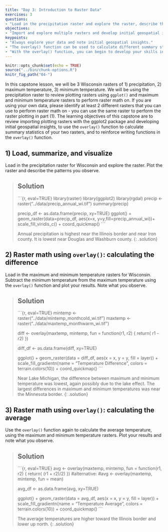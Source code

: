 ---
title: "Day 3: Introduction to Raster Data"
exercises: 3
questions:
- "Load in the precipitation raster and explore the raster, describe the patterns you observe. Load in the maximum and minimum temperature rasters and perform raster math."
objectives:
- "Import and explore multiple rasters and develop initial geospatial insights.  Use raster math to to calculate different summary statistics."
keypoints:
- "Always explore your data and note initial geospatial insights."
- "The overlay() function can be used to calculate different summary statistics for your raster."
- "With the overlay() function, you can begin to develop your skills in writing functions."
---

```{r setup, include=FALSE}
knitr::opts_chunk$set(echo = TRUE)
source("../bin/chunk-options.R")
knitr_fig_path("04-")
```


In this capstone lesson, we will be 3 Wisconsin rasters of 1) precipitation, 2) maximum temperature, 3) minimum temperature. We will be using the precipitation raster to review plotting rasters using `ggplot()` and maximum and minimum temperature rasters to perform raster math on. If you are using your own data, please identify at least 2 different rasters that you can use to perform raster math on - you can use the same raster to perform the raster plotting in part (1). The learning objectives of this capstone are to review importing plotting rasters with the ggplot2 package and developing initial geospatial insights, to use the `overlay()` function to calculate summary statistics of your two rasters, and to reinforce writing functions in the `overlay()` function.



## 1) Load, summarize, and visualize


Load in the precipitation raster for Wisconsin and explore the raster. Plot the raster and describe the patterns you observe.

> ## Solution
> ```{r, eval=TRUE}
> library(raster)
> library(ggplot2)
> library(rgdal)
> precip <- raster("../data/precip_annual_wi.tif")
> summary(precip)
>
> precip_df <- as.data.frame(precip, xy=TRUE)
> ggplot() +
>  geom_raster(data=precip_df,
>              aes(x=x, y=y,fill=precip_annual_wi))+
>  scale_fill_viridis_c() +
>  coord_quickmap()
> ```
> 
> Annual precipitation is highest near the Illinois border and near Iron county. It is lowest near Douglas and Washburn county.
{: .solution}



## 2) Raster math using `overlay()`: calculating the difference

Load in the maximum and minimum temperature rasters  for Wisconsin. Subtract the minimum temperature from the maximum temperature using the `overlay()` function and plot your results. Note what you observe.


> ## Solution
> ```{r, eval=TRUE}
> mintemp <- raster("../data/mintemp_monthcold_wi.tif")
> maxtemp <- raster("../data/maxtemp_monthwarm_wi.tif")
> 
> diff <- overlay(maxtemp, mintemp,
>                        fun = function(r1, r2) { return( r1 - r2) })
> 
> diff_df <- as.data.frame(diff, xy=TRUE)
> 
> ggplot() +
>   geom_raster(data = diff_df, 
>               aes(x = x, y = y, fill = layer)) + 
>   scale_fill_gradientn(name = "Temperature Difference", colors = terrain.colors(10)) + 
>   coord_quickmap()
> ```
> 
> Near Lake Michigan, the difference between maximum and minimum temperature was lowest, again possibly due to the lake effect. The largest differences in maximum and minimum temperatures was near the Minnesota border.
{: .solution}




## 3) Raster math using `overlay()`: calculating the average

Use the `overlay()` function again to calculate the average temperature, using the maximum and minimum temperature rasters. Plot your results and note what you observe.


> ## Solution
> ```{r, eval=TRUE}
> avg <- overlay(maxtemp, mintemp, 
>               fun = function(r1, r2) { return( (r1 + r2)/2) })
> #alternative:
> #avg <- overlay(maxtemp, mintemp, fun = mean)
>
> avg_df <- as.data.frame(avg, xy=TRUE)
> 
> ggplot() +
>   geom_raster(data = avg_df, 
>               aes(x = x, y = y, fill = layer)) + 
>   scale_fill_gradientn(name = "Temperature Average", colors = terrain.colors(10)) + 
>   coord_quickmap()
> ```
> 
> The average temperatures are higher toward the Illinois border and lower up north.
{: .solution}


